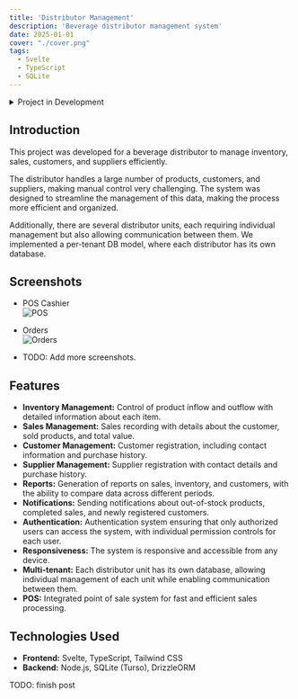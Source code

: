 ```yaml
---
title: 'Distributor Management'
description: 'Beverage distributor management system'
date: 2025-01-01
cover: "./cover.png"
tags:
  - Svelte
  - TypeScript
  - SQLite
---
```


<details>
    <summary>Project in Development</summary>
    This project is still in development. More information will be available soon.
</details>

## Introduction

This project was developed for a beverage distributor to manage inventory, sales, customers, and suppliers efficiently.

The distributor handles a large number of products, customers, and suppliers, making manual control very challenging. The system was designed to streamline the management of this data, making the process more efficient and organized.

Additionally, there are several distributor units, each requiring individual management but also allowing communication between them. We implemented a per-tenant DB model, where each distributor has its own database.

## Screenshots

- POS Cashier  
  ![POS](./caixa.png)

- Orders  
  ![Orders](./pedidos.png)

- TODO: Add more screenshots.

## Features

- **Inventory Management:** Control of product inflow and outflow with detailed information about each item.
- **Sales Management:** Sales recording with details about the customer, sold products, and total value.
- **Customer Management:** Customer registration, including contact information and purchase history.
- **Supplier Management:** Supplier registration with contact details and purchase history.
- **Reports:** Generation of reports on sales, inventory, and customers, with the ability to compare data across different periods.
- **Notifications:** Sending notifications about out-of-stock products, completed sales, and newly registered customers.
- **Authentication:** Authentication system ensuring that only authorized users can access the system, with individual permission controls for each user.
- **Responsiveness:** The system is responsive and accessible from any device.
- **Multi-tenant:** Each distributor unit has its own database, allowing individual management of each unit while enabling communication between them.
- **POS:** Integrated point of sale system for fast and efficient sales processing.

## Technologies Used

- **Frontend:** Svelte, TypeScript, Tailwind CSS
- **Backend:** Node.js, SQLite (Turso), DrizzleORM

TODO: finish post